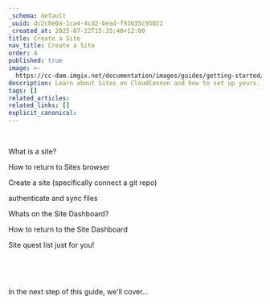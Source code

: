 ```yaml
---
_schema: default
_uuid: dc2c8e0a-1ca4-4cd2-bead-f93635c95022
_created_at: 2025-07-22T15:35:40+12:00
title: Create a Site
nav_title: Create a Site
order: 4
published: true
image: >-
  https://cc-dam.imgix.net/documentation/images/guides/getting-started/guide-thumbnails/CloudCannon-Getting-Started-Thumbnail-Universal.png
description: Learn about Sites on CloudCannon and how to set up yours.
tags: []
related_articles:
related_links: []
explicit_canonical:
---
```

&nbsp;

What is a site?

How to return to Sites browser

Create a site (specifically connect a git repo)

authenticate and sync files

Whats on the Site Dashboard?

How to return to the Site Dashboard

Site quest list just for you!

&nbsp;

&nbsp;

In the next step of this guide, we'll cover...